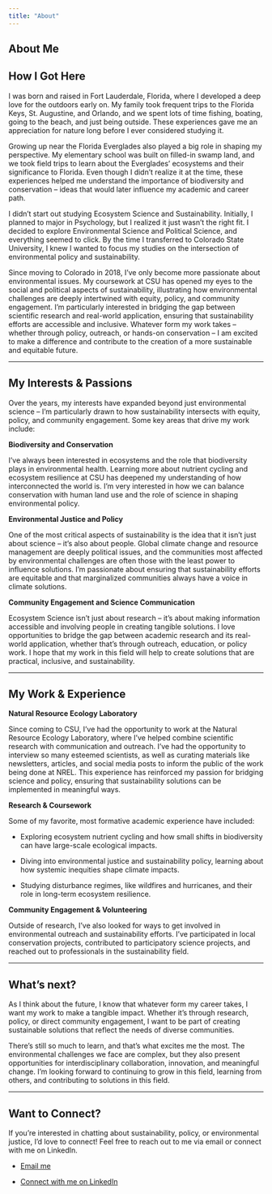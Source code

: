 ```yaml
---
title: "About"
---
```


## About Me

## How I Got Here

I was born and raised in Fort Lauderdale, Florida, where I developed a deep love for the outdoors early on. My family took frequent trips to the Florida Keys, St. Augustine, and Orlando, and we spent lots of time fishing, boating, going to the beach, and just being outside. These experiences gave me an appreciation for nature long before I ever considered studying it.

Growing up near the Florida Everglades also played a big role in shaping my perspective. My elementary school was built on filled-in swamp land, and we took field trips to learn about the Everglades' ecosystems and their significance to Florida. Even though I didn't realize it at the time, these experiences helped me understand the importance of biodiversity and conservation – ideas that would later influence my academic and career path.

I didn't start out studying Ecosystem Science and Sustainability. Initially, I planned to major in Psychology, but I realized it just wasn't the right fit. I decided to explore Environmental Science and Political Science, and everything seemed to click. By the time I transferred to Colorado State University, I knew I wanted to focus my studies on the intersection of environmental policy and sustainability.

Since moving to Colorado in 2018, I've only become more passionate about environmental issues. My coursework at CSU has opened my eyes to the social and political aspects of sustainability, illustrating how environmental challenges are deeply intertwined with equity, policy, and community engagement. I'm particularly interested in bridging the gap between scientific research and real-world application, ensuring that sustainability efforts are accessible and inclusive. Whatever form my work takes – whether through policy, outreach, or hands-on conservation – I am excited to make a difference and contribute to the creation of a more sustainable and equitable future.

------------------------------------------------------------------------

## My Interests & Passions

Over the years, my interests have expanded beyond just environmental science – I'm particularly drawn to how sustainability intersects with equity, policy, and community engagement. Some key areas that drive my work include:

**Biodiversity and Conservation**

I've always been interested in ecosystems and the role that biodiversity plays in environmental health. Learning more about nutrient cycling and ecosystem resilience at CSU has deepened my understanding of how interconnected the world is. I'm very interested in how we can balance conservation with human land use and the role of science in shaping environmental policy.

**Environmental Justice and Policy**

One of the most critical aspects of sustainability is the idea that it isn't just about science – it's also about people. Global climate change and resource management are deeply political issues, and the communities most affected by environmental challenges are often those with the least power to influence solutions. I'm passionate about ensuring that sustainability efforts are equitable and that marginalized communities always have a voice in climate solutions.

**Community Engagement and Science Communication**

Ecosystem Science isn't just about research – it's about making information accessible and involving people in creating tangible solutions. I love opportunities to bridge the gap between academic research and its real-world application, whether that's through outreach, education, or policy work. I hope that my work in this field will help to create solutions that are practical, inclusive, and sustainability.

------------------------------------------------------------------------

## My Work & Experience

**Natural Resource Ecology Laboratory**

Since coming to CSU, I've had the opportunity to work at the Natural Resource Ecology Laboratory, where I've helped combine scientific research with communication and outreach. I've had the opportunity to interview so many esteemed scientists, as well as curating materials like newsletters, articles, and social media posts to inform the public of the work being done at NREL. This experience has reinforced my passion for bridging science and policy, ensuring that sustainability solutions can be implemented in meaningful ways.

**Research & Coursework**

Some of my favorite, most formative academic experience have included:

-   Exploring ecosystem nutrient cycling and how small shifts in biodiversity can have large-scale ecological impacts.

-   Diving into environmental justice and sustainability policy, learning about how systemic inequities shape climate impacts.

-   Studying disturbance regimes, like wildfires and hurricanes, and their role in long-term ecosystem resilience.

**Community Engagement & Volunteering**

Outside of research, I've also looked for ways to get involved in environmental outreach and sustainability efforts. I've participated in local conservation projects, contributed to participatory science projects, and reached out to professionals in the sustainability field.

------------------------------------------------------------------------

## What's next?

As I think about the future, I know that whatever form my career takes, I want my work to make a tangible impact. Whether it's through research, policy, or direct community engagement, I want to be part of creating sustainable solutions that reflect the needs of diverse communities.

There's still so much to learn, and that's what excites me the most. The environmental challenges we face are complex, but they also present opportunities for interdisciplinary collaboration, innovation, and meaningful change. I'm looking forward to continuing to grow in this field, learning from others, and contributing to solutions in this field.

------------------------------------------------------------------------

## Want to Connect?

If you're interested in chatting about sustainability, policy, or environmental justice, I'd love to connect! Feel free to reach out to me via email or connect with me on LinkedIn.

-   [Email me](mailto:melmay@colostate.edu)

-   [Connect with me on LinkedIn](https://www.linkedin.com/in/mel-may/)
